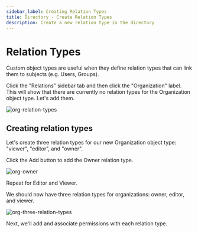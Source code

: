 ```yaml
---
sidebar_label: Creating Relation Types
title: Directory - Create Relation Types
description: Create a new relation type in the directory
---
```


# Relation Types

Custom object types are useful when they define relation types that can link them to subjects (e.g. Users, Groups).

Click the "Relations" sidebar tab and then click the "Organization" label. This will show that there are currently no relation types for the Organization object type. Let's add them.

![org-relation-types](/org-relation-types.png)

## Creating relation types

Let's create three relation types for our new Organization object type: "viewer", "editor", and "owner".

Click the Add button to add the Owner relation type. 

![org-owner](/org-owner.png)

Repeat for Editor and Viewer.

We should now have three relation types for organizations: owner, editor, and viewer.

![org-three-relation-types](/org-three-relation-types.png)

Next, we'll add and associate permissions with each relation type.
